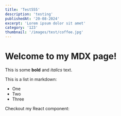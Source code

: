 ```yaml
---
title: 'Test555'
description: 'testing'
publishedAt: '20-08-2024'
excerpt: 'Lorem ipsum dolor sit amet'
category: '123'
thumbnail: '/images/test/coffee.jpg'
---
```


# Welcome to my MDX page!

This is some **bold** and _italics_ text.

This is a list in markdown:

- One
- Two
- Three

Checkout my React component:
